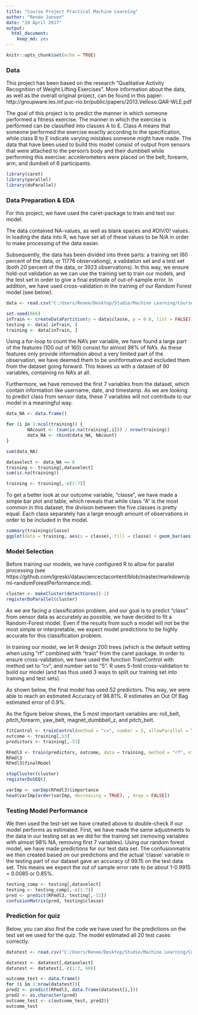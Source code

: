 ```yaml
---
title: "Course Project Practical Machine Learning"
author: "Renée Jansen"
date: "20 April 2017"
output: 
  html_document: 
    keep_md: yes
---
```


```r
knitr::opts_chunk$set(echo = TRUE)
```

### Data 
This project has been based on the research "Qualitative Activity Recognition of Weight Lifting Exercises". More information about the data, as well as the overall original project, can be found in this paper: http://groupware.les.inf.puc-rio.br/public/papers/2013.Velloso.QAR-WLE.pdf 

The goal of this project is to predict the manner in which someone performed a fitness exercise. The manner in which the exercise is performed can be classified into classes A to E. Class A means that someone performed the exercise exactly according to the specification, while class B to E indicate varying mistakes someone might have made. The data that have been used to build this model consist of output from sensors that were attached to the person's body and their dumbbell while performing this exercise: accelerometers were placed on the belt, forearm, arm, and dumbell of 6 participants.

```r
library(caret)
library(parallel)
library(doParallel)
```

### Data Preparation & EDA
For this project, we have used the caret-package to train and test our model. 

The data contained NA-values, as well as blank spaces and #DIV/0! values. In loading the data into R, we have set all of these values to be N/A in order to make processing of the data easier.

Subsequently, the data has been divided into three parts: a training set (60 percent of the data, or 11776 observationg), a validation set and a test set (both 20 percent of the data, or 3923 observations).  In this way, we ensure hold-out validation as we can use the training set to train our models, and the test set in order to give a final estimate of out-of-sample error. In addition, we have used cross-validation in the training of our Random Forest model (see below).


```r
data <- read.csv("C:/Users/Renee/Desktop/Studie/Machine Learning/CourseProject/pml-training.csv", na.strings = c("", "NA", "#DIV/0!"))

set.seed(666)
inTrain <- createDataPartition(y = data$classe, p = 0.6, list = FALSE)
testing <- data[-inTrain, ]
training <- data[inTrain, ]
```


Using a for-loop to count the NA's per variable, we have found a large part of the features (100 out of 160) consist for almost 98% of NA's. As these features only provide information about a very limited part of the observation, we have deemed them to be uninformative and excluded them from the dataset going forward. This leaves us with a dataset of 60 variables, containing no NA's at all.

Furthermore, we have removed the first 7 variables from the dataset, which contain information like username, date, and timestamp. As we are looking to predict class from sensor data, these 7 variables will not contribute to our model in a meaningful way. 


```r
data_NA <- data.frame()

for (i in 1:ncol(training)) {
        NAcount <- (sum(is.na(training[,i])) / nrow(training))
        data_NA <- rbind(data_NA, NAcount)
}

sum(data_NA)

dataselect <- data_NA == 0
training <- training[,dataselect]
sum(is.na(training))

training <- training[,-c(1:7)]
```


To get a better look at our outcome variable, "classe", we have made a simple bar plot and table, which reveals that while class "A" is the most common in this dataset, the division between the five classes is pretty equal. Each class separately has a large enough amount of observations in order to be included in the model. 


```r
summary(training$classe)
ggplot(data = training, aes(x = classe), fill = classe) + geom_bar(aes(fill = classe)) + labs(title = "Counts for classe variable")
```


### Model Selection

Before training our models, we have configured R to allow for parallel processing (see https://github.com/lgreski/datasciencectacontent/blob/master/markdown/pml-randomForestPerformance.md). 


```r
cluster <- makeCluster(detectCores()-1)
registerDoParallel(cluster)
```


As we are facing a classification problem, and our goal is to predict "class" from sensor data as accurately as possible, we have decided to fit a Random-Forest model. Even if the results from such a model will not be the most simple or interpretable, we expect model predictions to be highly accurate for this classification problem.

In training our model, we let R design 200 trees (which is the default setting when using "rf" combined with "train" from the caret package. In order to ensure cross-validation, we have used the function TrainControl with method set to "cv", and number set to "5". R uses 5-fold cross-validation to build our model (and has thus used 3 ways to split our training set into training and test sets). 

As shown below, the final model has used 52 predictors. This way, we were able to reach an estimated Accuracy of 98.81%. R estimates an Out Of Bag estimated error of 0.9%.

As the figure below shows, the 5 most important variables are: roll_belt, pitch_forearm, yaw_belt, magnet_dumbbell_z, and pitch_belt.


```r
fitControl <- trainControl(method = "cv", number = 5, allowParallel = TRUE)
outcome <- training[,53]
predictors <- training[,-53]

RFmdl3 <- train(predictors, outcome, data = training, method = "rf", ntree = 200, trControl = fitControl)
RFmdl3
RFmdl3$finalModel

stopCluster(cluster)
registerDoSEQ()

varImp <- varImp(RFmdl3)$importance
head(varImp[order(varImp, decreasing = TRUE), , drop = FALSE])
```

### Testing Model Performance

We then used the test-set we have created above to double-check if our model performs as estimated. First, we have made the same adjustments to the data in our testing set as we did for the training set (removing variables with almost 98% NA, removing first 7 variables).
Using our random forest model, we have made predictions for our test data set. The confusionmatrix we then created based on our predictions and the actual 'classe' variable in the testing part of our dataset gave an accuracy of 99.15 on the test data set. This means we expect the out of sample error rate to be about 1-0.9915 = 0.0085 or 0.85%.


```r
testing_comp <- testing[,dataselect]
testing <- testing_comp[,-c(1:7)]
pred <- predict(RFmdl3, testing[,-53])
confusionMatrix(pred, testing$classe)
```

### Prediction for quiz
Below, you can also find the code we have used for the predictions on the test set we used for the quiz. The model estimated all 20 test cases correctly.


```r
datatest <- read.csv("C:/Users/Renee/Desktop/Studie/Machine Learning/CourseProject/pml-testing.csv", na.strings = c("", "NA", "#DIV/0!"))

datatest <- datatest[,dataselect]
datatest <- datatest[,-c(1:7, 60)]

outcome_test <- data.frame()
for (i in 1:nrow(datatest)){
pred2 <- predict(RFmdl3, data.frame(datatest[i,]))
pred2 <- as.character(pred)
outcome_test <- c(outcome_test, pred2)}
outcome_test
      
```

